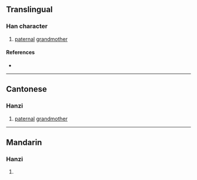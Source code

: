 {{character info/new}}
==Translingual==

===Han character===
{{Han char|rn=38|rad=女|as=11|sn=14|four=|canj=VIDD|ids=⿰女麻}}

# {{lb|mul|Cantonese}} [[paternal]] [[grandmother]]

====References====
* {{Han ref|kx=0270.311|hdz=80018.130|uh=5AF2|ud=23282}}

----

==Cantonese==

===Hanzi===
{{yue-hanzi|jyut=[[maa4]]|y=ma4}}

# [[paternal]] [[grandmother]]

----

==Mandarin==

===Hanzi===
{{cmn-hanzi|pin=[[ma]]|wg=ma}}

# {{defn|lang=cmn|sort=女11}}